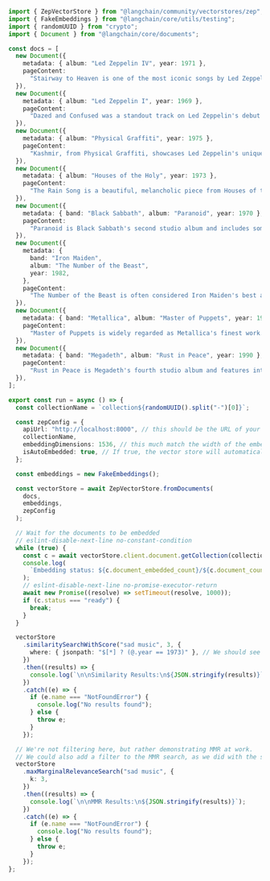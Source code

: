 ```typescript
import { ZepVectorStore } from "@langchain/community/vectorstores/zep";
import { FakeEmbeddings } from "@langchain/core/utils/testing";
import { randomUUID } from "crypto";
import { Document } from "@langchain/core/documents";

const docs = [
  new Document({
    metadata: { album: "Led Zeppelin IV", year: 1971 },
    pageContent:
      "Stairway to Heaven is one of the most iconic songs by Led Zeppelin.",
  }),
  new Document({
    metadata: { album: "Led Zeppelin I", year: 1969 },
    pageContent:
      "Dazed and Confused was a standout track on Led Zeppelin's debut album.",
  }),
  new Document({
    metadata: { album: "Physical Graffiti", year: 1975 },
    pageContent:
      "Kashmir, from Physical Graffiti, showcases Led Zeppelin's unique blend of rock and world music.",
  }),
  new Document({
    metadata: { album: "Houses of the Holy", year: 1973 },
    pageContent:
      "The Rain Song is a beautiful, melancholic piece from Houses of the Holy.",
  }),
  new Document({
    metadata: { band: "Black Sabbath", album: "Paranoid", year: 1970 },
    pageContent:
      "Paranoid is Black Sabbath's second studio album and includes some of their most notable songs.",
  }),
  new Document({
    metadata: {
      band: "Iron Maiden",
      album: "The Number of the Beast",
      year: 1982,
    },
    pageContent:
      "The Number of the Beast is often considered Iron Maiden's best album.",
  }),
  new Document({
    metadata: { band: "Metallica", album: "Master of Puppets", year: 1986 },
    pageContent:
      "Master of Puppets is widely regarded as Metallica's finest work.",
  }),
  new Document({
    metadata: { band: "Megadeth", album: "Rust in Peace", year: 1990 },
    pageContent:
      "Rust in Peace is Megadeth's fourth studio album and features intricate guitar work.",
  }),
];

export const run = async () => {
  const collectionName = `collection${randomUUID().split("-")[0]}`;

  const zepConfig = {
    apiUrl: "http://localhost:8000", // this should be the URL of your Zep implementation
    collectionName,
    embeddingDimensions: 1536, // this much match the width of the embeddings you're using
    isAutoEmbedded: true, // If true, the vector store will automatically embed documents when they are added
  };

  const embeddings = new FakeEmbeddings();

  const vectorStore = await ZepVectorStore.fromDocuments(
    docs,
    embeddings,
    zepConfig
  );

  // Wait for the documents to be embedded
  // eslint-disable-next-line no-constant-condition
  while (true) {
    const c = await vectorStore.client.document.getCollection(collectionName);
    console.log(
      `Embedding status: ${c.document_embedded_count}/${c.document_count} documents embedded`
    );
    // eslint-disable-next-line no-promise-executor-return
    await new Promise((resolve) => setTimeout(resolve, 1000));
    if (c.status === "ready") {
      break;
    }
  }

  vectorStore
    .similaritySearchWithScore("sad music", 3, {
      where: { jsonpath: "$[*] ? (@.year == 1973)" }, // We should see a single result: The Rain Song
    })
    .then((results) => {
      console.log(`\n\nSimilarity Results:\n${JSON.stringify(results)}`);
    })
    .catch((e) => {
      if (e.name === "NotFoundError") {
        console.log("No results found");
      } else {
        throw e;
      }
    });

  // We're not filtering here, but rather demonstrating MMR at work.
  // We could also add a filter to the MMR search, as we did with the similarity search above.
  vectorStore
    .maxMarginalRelevanceSearch("sad music", {
      k: 3,
    })
    .then((results) => {
      console.log(`\n\nMMR Results:\n${JSON.stringify(results)}`);
    })
    .catch((e) => {
      if (e.name === "NotFoundError") {
        console.log("No results found");
      } else {
        throw e;
      }
    });
};
```